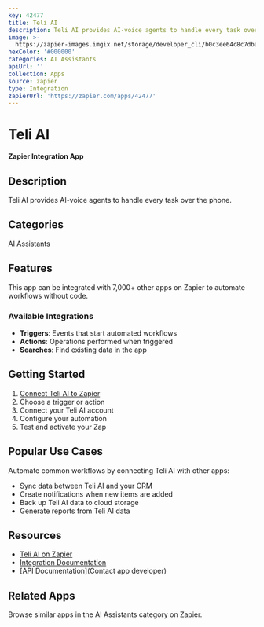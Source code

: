 ```yaml
---
key: 42477
title: Teli AI
description: Teli AI provides AI-voice agents to handle every task over the phone.
image: >-
  https://zapier-images.imgix.net/storage/developer_cli/b0c3ee64c8c7dba5da5ce81e741d2d25.png?auto=format%2Ccompress&ixlib=python-3.0.0&q=50
hexColor: '#000000'
categories: AI Assistants
apiUrl: ''
collection: Apps
source: zapier
type: Integration
zapierUrl: 'https://zapier.com/apps/42477'
---
```

# Teli AI

**Zapier Integration App**

## Description

Teli AI provides AI-voice agents to handle every task over the phone.

## Categories

AI Assistants

## Features

This app can be integrated with 7,000+ other apps on Zapier to automate workflows without code.

### Available Integrations

- **Triggers**: Events that start automated workflows
- **Actions**: Operations performed when triggered
- **Searches**: Find existing data in the app

## Getting Started

1. [Connect Teli AI to Zapier](https://zapier.com/apps/42477)
2. Choose a trigger or action
3. Connect your Teli AI account
4. Configure your automation
5. Test and activate your Zap

## Popular Use Cases

Automate common workflows by connecting Teli AI with other apps:

- Sync data between Teli AI and your CRM
- Create notifications when new items are added
- Back up Teli AI data to cloud storage
- Generate reports from Teli AI data

## Resources

- [Teli AI on Zapier](https://zapier.com/apps/42477)
- [Integration Documentation](https://zapier.com/apps/42477/integrations)
- [API Documentation](Contact app developer)

## Related Apps

Browse similar apps in the AI Assistants category on Zapier.
